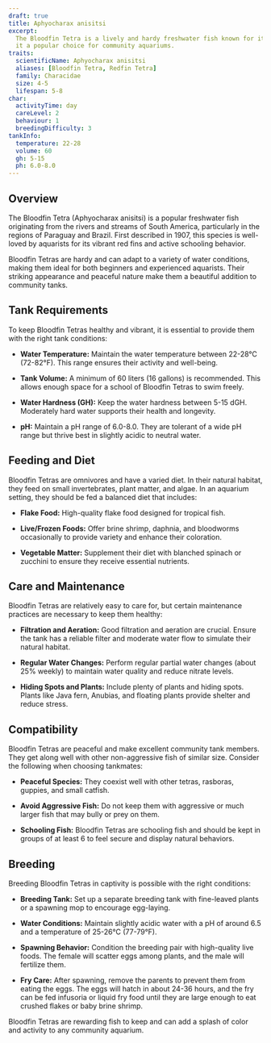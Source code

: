 ```yaml
---
draft: true
title: Aphyocharax anisitsi
excerpt:
  The Bloodfin Tetra is a lively and hardy freshwater fish known for its striking red fins and peaceful nature, making
  it a popular choice for community aquariums.
traits:
  scientificName: Aphyocharax anisitsi
  aliases: [Bloodfin Tetra, Redfin Tetra]
  family: Characidae
  size: 4-5
  lifespan: 5-8
char:
  activityTime: day
  careLevel: 2
  behaviour: 1
  breedingDifficulty: 3
tankInfo:
  temperature: 22-28
  volume: 60
  gh: 5-15
  ph: 6.0-8.0
---
```


## Overview

The Bloodfin Tetra (Aphyocharax anisitsi) is a popular freshwater fish originating from the rivers and streams of South
America, particularly in the regions of Paraguay and Brazil. First described in 1907, this species is well-loved by
aquarists for its vibrant red fins and active schooling behavior.

Bloodfin Tetras are hardy and can adapt to a variety of water conditions, making them ideal for both beginners and
experienced aquarists. Their striking appearance and peaceful nature make them a beautiful addition to community tanks.

## Tank Requirements

To keep Bloodfin Tetras healthy and vibrant, it is essential to provide them with the right tank conditions:

- **Water Temperature:** Maintain the water temperature between 22-28°C (72-82°F). This range ensures their activity and
  well-being.

- **Tank Volume:** A minimum of 60 liters (16 gallons) is recommended. This allows enough space for a school of Bloodfin
  Tetras to swim freely.

- **Water Hardness (GH):** Keep the water hardness between 5-15 dGH. Moderately hard water supports their health and
  longevity.

- **pH:** Maintain a pH range of 6.0-8.0. They are tolerant of a wide pH range but thrive best in slightly acidic to
  neutral water.

## Feeding and Diet

Bloodfin Tetras are omnivores and have a varied diet. In their natural habitat, they feed on small invertebrates, plant
matter, and algae. In an aquarium setting, they should be fed a balanced diet that includes:

- **Flake Food:** High-quality flake food designed for tropical fish.

- **Live/Frozen Foods:** Offer brine shrimp, daphnia, and bloodworms occasionally to provide variety and enhance their
  coloration.

- **Vegetable Matter:** Supplement their diet with blanched spinach or zucchini to ensure they receive essential
  nutrients.

## Care and Maintenance

Bloodfin Tetras are relatively easy to care for, but certain maintenance practices are necessary to keep them healthy:

- **Filtration and Aeration:** Good filtration and aeration are crucial. Ensure the tank has a reliable filter and
  moderate water flow to simulate their natural habitat.

- **Regular Water Changes:** Perform regular partial water changes (about 25% weekly) to maintain water quality and
  reduce nitrate levels.

- **Hiding Spots and Plants:** Include plenty of plants and hiding spots. Plants like Java fern, Anubias, and floating
  plants provide shelter and reduce stress.

## Compatibility

Bloodfin Tetras are peaceful and make excellent community tank members. They get along well with other non-aggressive
fish of similar size. Consider the following when choosing tankmates:

- **Peaceful Species:** They coexist well with other tetras, rasboras, guppies, and small catfish.

- **Avoid Aggressive Fish:** Do not keep them with aggressive or much larger fish that may bully or prey on them.

- **Schooling Fish:** Bloodfin Tetras are schooling fish and should be kept in groups of at least 6 to feel secure and
  display natural behaviors.

## Breeding

Breeding Bloodfin Tetras in captivity is possible with the right conditions:

- **Breeding Tank:** Set up a separate breeding tank with fine-leaved plants or a spawning mop to encourage egg-laying.

- **Water Conditions:** Maintain slightly acidic water with a pH of around 6.5 and a temperature of 25-26°C (77-79°F).

- **Spawning Behavior:** Condition the breeding pair with high-quality live foods. The female will scatter eggs among
  plants, and the male will fertilize them.

- **Fry Care:** After spawning, remove the parents to prevent them from eating the eggs. The eggs will hatch in about
  24-36 hours, and the fry can be fed infusoria or liquid fry food until they are large enough to eat crushed flakes or
  baby brine shrimp.

Bloodfin Tetras are rewarding fish to keep and can add a splash of color and activity to any community aquarium.
